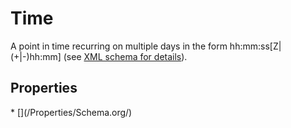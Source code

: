   
# Time

A point in time recurring on multiple days in the form hh:mm:ss[Z|(+|-)hh:mm] (see <a href="http://www.w3.org/TR/xmlschema-2/#time">XML schema for details</a>).

## Properties

<Grid>
* [](/Properties/Schema.org/)
</Grid>

